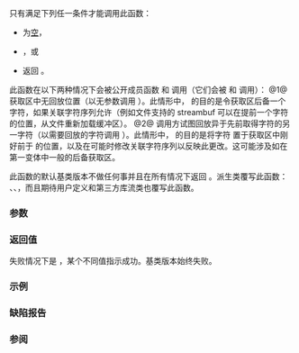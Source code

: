 {{cpp/io/basic_streambuf/title|pbackfail}}
{{cpp/io/basic_streambuf/navbar}}
{{dcl begin}}
{{dcl|1=
protected:
virtual int_type pbackfail( int_type c = Traits::eof() );
}}
{{dcl end}}

只有满足下列任一条件才能调用此函数：
* {{c|gptr()}} 为[[cpp/language/pointer#空指针|空]]，
* {{c|1=gptr() == eback()}}，或
* {{c|traits::eq(traits::to_char_type(c), gptr()[-1])}} 返回 {{c|false}}。

此函数在以下两种情况下会被公开成员函数 {{lc|sungetc()}} 和 {{lc|sputbackc()}} 调用（它们会被 {{l2tt|cpp/io/basic_istream/unget}} 和 {{l2tt|cpp/io/basic_istream/putback}} 调用）：
@1@ 获取区中无回放位置（以无参数调用 {{tt|pbackfail()}}）。此情形中，{{tt|pbackfail()}} 的目的是令获取区后备一个字符，如果关联字符序列允许（例如文件支持的 streambuf 可以在提前一个字符的位置，从文件重新加载缓冲区）。
@2@ 调用方试图回放异于先前取得字符的另一字符（以需要回放的字符调用 {{tt|pbackfail()}}）。此情形中， {{tt|pbackfail()}} 的目的是将字符 {{tt|c}} 置于获取区中刚好前于 {{l2tt|cpp/io/basic_streambuf/gptr|gptr()}} 的位置，以及在可能时修改关联字符序列以反映此更改。这可能涉及如在第一变体中一般的后备获取区。

此函数的默认基类版本不做任何事并且在所有情况下返回 {{c|Traits::eof()}}。派生类覆写此函数： {{l2tt|cpp/io/basic_stringbuf/pbackfail}}、{{l2tt|cpp/io/basic_filebuf/pbackfail}}、{{l2tt|cpp/io/strstreambuf/pbackfail}}，而且期待用户定义和第三方库流类也覆写此函数。

===参数===
{{par begin}}
{{par|ch|要回放的字符，或如果只请求放弃就返回 {{c|Traits::eof()}}}}
{{par end}}

===返回值===
失败情况下是 {{c|Traits::eof()}}，某个不同值指示成功。基类版本始终失败。

===示例===
{{example|
|code=
|output=
}}

===缺陷报告===
{{dr list begin}}
{{dr list item|wg=lwg|dr=32|std=C++98|before=调用条件“{{c|traits::eq(*gptr(),traits::to_char_type(c))}}&lt;br&gt;返回 {{c|false}}”与 {{lc|sputbackc()}} 的描述不匹配|after=将它改正以匹配}}
{{dr list end}}

===参阅===
{{dsc begin}}
{{dsc inc|cpp/io/basic_filebuf/dsc pbackfail}}
{{dsc inc|cpp/io/basic_stringbuf/dsc pbackfail}}
{{dsc inc|cpp/io/strstreambuf/dsc pbackfail}}
{{dsc inc|cpp/io/basic_streambuf/dsc sungetc}}
{{dsc inc|cpp/io/basic_streambuf/dsc sputbackc}}
{{dsc end}}

{{langlinks|de|en|es|fr|it|ja|pt|ru}}